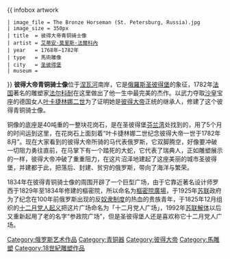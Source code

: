 {{unreferenced|time=2014-8-7}}
{{Expand English|Bronze Horseman}}
{{ infobox artwork
 | image_file = The Bronze Horseman (St. Petersburg, Russia).jpg
 | image_size = 350px
 | title  = 彼得大帝青铜骑士像
 | artist = [[艾蒂安·莫里斯·法爾科內|艾蒂安·莫里斯·法爾科內]]
 | year   = 1768年–1782年
 | type   = 馬術雕像
 | city   = {{俄羅斯}}[[圣彼得堡|圣彼得堡]]
 | museum = 
}}
'''彼得大帝青铜骑士像'''位于[[涅瓦河|涅瓦河]]南岸，它是[[俄羅斯|俄羅斯]][[圣彼得堡|圣彼得堡]]的象征，1782年[[法国|法国]]著名的雕塑家[[艾蒂安·莫里斯·法爾科內|法尔科耐]]在这里做出了他一生中最完美的杰作。以武力夺取[[沙皇|沙皇]]宝座的德国女人[[叶卡捷林娜二世|叶卡捷林娜二世]]为了证明她是[[彼得大帝|彼得大帝]]正统的继承人，修建了这个彼得青铜骑士像。

铜像的底座是40吨重的一整块花岗石，是在圣彼得堡[[芬兰湾|芬兰湾]]处找到的，用了5个月的时间运到这里，在花岗石上面刻着“叶卡捷林娜二世纪念彼得大帝一世于1782年8月”。现在大家看到的彼得大帝所骑的马代表俄罗斯，它双脚腾空，好像要冲破一切阻力勇往直前，在马掌下有一个踏死的大蛇，它代表了瑞典人，正如雕塑展示的一样，彼得大帝冲破了重重阻力，在这片沼泽地建起了这座美丽的城市圣彼得堡，并建都于此，把落后、封建、贫穷的俄罗斯，带向了海洋与繁荣。

1834年在彼得青铜骑士像的周围开辟了一个巨型广场，由于它靠近著名设计师罗西于1829年至1834年修建的樞密院，所以命名为[[樞密院廣場_(聖彼得堡)|樞密院廣場]]，于1925年[[苏联|苏联]]政府为了纪念在100年前俄罗斯出现的反[[奴隶制度|奴隶制度]]的热血的贵族青年，于1825年12月组织的[[十二月党人起义|十二月党人起义]]把这片广场命名为「十二月党人广场」，1992年[[苏联解体|苏联解体]]以后又重新起用了老的名字“参政院广场”，但是圣彼得堡人还是喜欢称它十二月党人广场。

{{commonscat|The Bronze Horseman (Saint Petersburg)}}

[[Category:俄罗斯艺术作品|Category:俄罗斯艺术作品]]
[[Category:青铜器|Category:青铜器]]
[[Category:彼得大帝|Category:彼得大帝]]
[[Category:馬雕塑|Category:馬雕塑]]
[[Category:18世紀雕塑作品|Category:18世紀雕塑作品]]